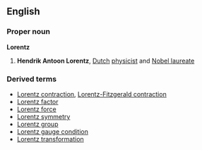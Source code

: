 ==English==
===Proper noun===
{{wikipediapar|Hendrik Lorentz}}
'''Lorentz'''
# '''Hendrik Antoon Lorentz''', [[Dutch]] [[physicist]] and [[Nobel laureate]]
===Derived terms===
*[[Lorentz contraction]], [[Lorentz-Fitzgerald contraction]]
*[[Lorentz factor]]
*[[Lorentz force]]
*[[Lorentz symmetry]]
*[[Lorentz group]]
*[[Lorentz gauge condition]]
*[[Lorentz transformation]]